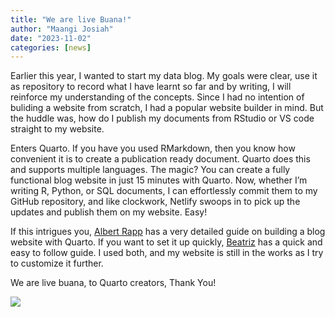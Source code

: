 ```yaml
---
title: "We are live Buana!"
author: "Maangi Josiah"
date: "2023-11-02"
categories: [news]
---
```


Earlier this year, I wanted to start my data blog. My goals were clear, use it as repository to record what I have learnt so far and by writing, I will reinforce my understanding of the concepts. Since I had no intention of buliding a website from scratch, I had a popular website builder in mind. But the huddle was, how do I publish my documents from RStudio or VS code straight to my website.

Enters Quarto. If you have you used RMarkdown, then you know how convenient it is to create a publication ready document. Quarto does this and supports multiple languages. The magic? You can create a fully functional blog website in just 15 minutes with Quarto. Now, whether I'm writing R, Python, or SQL documents, I can effortlessly commit them to my GitHub repository, and like clockwork, Netlify swoops in to pick up the updates and publish them on my website. Easy!

If this intrigues you, [Albert Rapp](https://albert-rapp.de/posts/13_quarto_blog_writing_guide/13_quarto_blog_writing_guide.html) has a very detailed guide on building a blog website with Quarto. If you want to set it up quickly, [Beatriz](https://beamilz.com/posts/2022-06-05-creating-a-blog-with-quarto/en/) has a quick and easy to follow guide. I used both, and my website is still in the works as I try to customize it further.

We are live buana, to Quarto creators, Thank You!

![](thumbnail.jpg)
